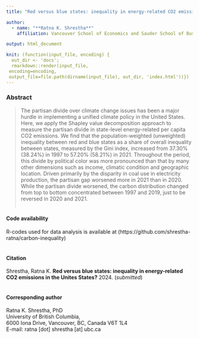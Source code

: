 ```yaml
---
title: "Red versus blue states: inequality in energy-related CO2 emissions in the US?"

author:
  - name: "**Ratna K. Shrestha**"
    affiliation: Vancouver School of Economics and Sauder School of Business, University of British Columbia

output: html_document

knit: (function(input_file, encoding) {
  out_dir <- 'docs';
  rmarkdown::render(input_file,
 encoding=encoding,
 output_file=file.path(dirname(input_file), out_dir, 'index.html'))})
---
```


### Abstract
> The partisan divide over climate change issues has been a major hurdle in implementing a unified climate policy in the United States. Here, we apply the Shapley value decomposition approach to measure the partisan divide in state-level energy-related per capita CO2 emissions. We find that the population-weighted (unweighted) inequality between red and blue states as a share of overall inequality between states, measured by the Gini index, increased from 37.30% (38.24%) in 1997 to 57.20% (58.21%) in 2021. Throughout the period, this divide by political color was more pronounced than that by many other dimensions such as income, climatic condition and geographic location. Driven primarily by the disparity in coal use in electricity production, the partisan gap worsened more in 2021 than in 2020. While the partisan divide worsened, the carbon distribution changed from top to bottom concentrated between 1997 and 2019, just to be reversed in 2020 and 2021.
<br/><br/>

#### Code availability
R-codes used for data analysis is available at (https://github.com/shrestha-ratna/carbon-inequality)
<br/><br/>

#### Citation
Shrestha, Ratna K. **Red versus blue states: inequality in energy-related CO2 emissions in the Unites States?** 2024. (*submitted*) 
<br/><br/>

#### Corresponding author
Ratna K. Shrestha, PhD <br/>
University of British Columbia, <br/>
6000 Iona Drive, Vancouver, BC, Canada V6T 1L4 <br/>
E-mail: ratna [dot] shrestha [at] ubc.ca<br/>
